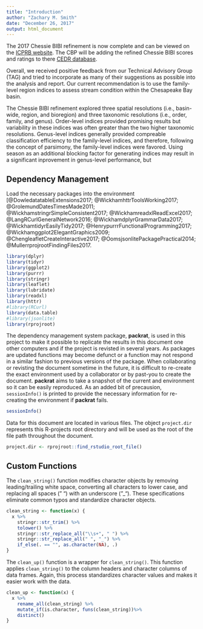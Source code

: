 ```yaml
---
title: "Introduction"
author: "Zachary M. Smith"
date: "December 26, 2017"
output: html_document
---
```


The 2017 Chessie BIBI refinement is now complete and can be viewed on the [ICPRB website]("https://www.potomacriver.org/focus-areas/aquatic-life/chessie-bibi-stream-health-indicator/"). The CBP will be adding the refined Chessie BIBI scores and ratings to there [CEDR database]("http://data.chesapeakebay.net/LivingResources").

Overall, we received positive feedback from our Technical Advisory Group (TAG) and tried to incorporate as many of their suggestions as possible into the analysis and report. Our current recommendation is to use the family-level region indices to assess stream condition within the Chesapeake Bay basin. 

The Chessie BIBI refinement explored three spatial resolutions (i.e., basin-wide, region, and bioregion) and three taxonomic resolutions (i.e., order, family, and genus). Order-level indices provided promising results but variability in these indices was often greater than the two higher taxonomic resolutions. Genus-level indices generally provided compreable classification efficiency to the family-level indices, and therefore, following the concept of parsimony, the family-level indices were favored. Using season as an additional blocking factor for generating indices may result in a significant inprovement in genus-level performance, but 




## Dependency Management

Load the necessary packages into the environment [@DowledatatableExtensions2017; @WickhamhttrToolsWorking2017; @GrolemundDatesTimesMade2011; @WickhamstringrSimpleConsistent2017; @WickhamreadxlReadExcel2017; @LangRCurlGeneralNetwork2016; @WickhamdplyrGrammarData2017; @WickhamtidyrEasilyTidy2017; @HenrypurrrFunctionalProgramming2017; @Wickhamggplot2ElegantGraphics2009;
@ChengleafletCreateInteractive2017; @OomsjsonlitePackagePractical2014; @MullerrprojrootFindingFiles2017. 
```r
library(dplyr)
library(tidyr)
library(ggplot2)
library(purrr)
library(stringr)
library(leaflet)
library(lubridate)
library(readxl)
library(httr)
#library(RCurl)
library(data.table)
#library(jsonlite)
library(rprojroot)
```

The dependency management system package, __packrat__, is used in this project to make it possible to replicate the results in this document one other computers and if the project is revisted in several years. As packages are updated functions may become defunct or a function may not respond in a similar fashion to previous versions of the package. When collaborating or revisting the document sometime in the future, it is difficult to re-create the exact environment used by a collaborator or by past-you to create the document. __packrat__ aims to take a snapshot of the current and environment so it can be easily reproduced. As an added bit of precausion, `sessionInfo()` is printed to provide the necessary information for re-creating the environment if __packrat__ fails.
```r
sessionInfo()
```

Data for this document are located in various files. The object `project.dir` represents this R-projects root directory and will be used as the root of the file path throughout the document.
```r
project.dir <- rprojroot::find_rstudio_root_file()
```

## Custom Functions

The `clean_string()` function modifies character objects by removing leading/trailing white space, converting all characters to lower case, and replacing all spaces (" ") with an underscore ("_"). These specifications eliminate common typos and standardize character objects.
```r
clean_string <- function(x) {
  x %>% 
    stringr::str_trim() %>% 
    tolower() %>% 
    stringr::str_replace_all("\\s+", " ") %>% 
    stringr::str_replace_all(" ", "_") %>%  
    if_else(. == "", as.character(NA), .)
}
```

The `clean_up()` function is a wrapper for `clean_string()`. This function applies `clean_string()` to the column headers and character columns of data frames. Again, this process standardizes character values and makes it easier work with the data.
```r
clean_up <- function(x) {
  x %>% 
    rename_all(clean_string) %>% 
    mutate_if(is.character, funs(clean_string))%>% 
    distinct()
}
```
